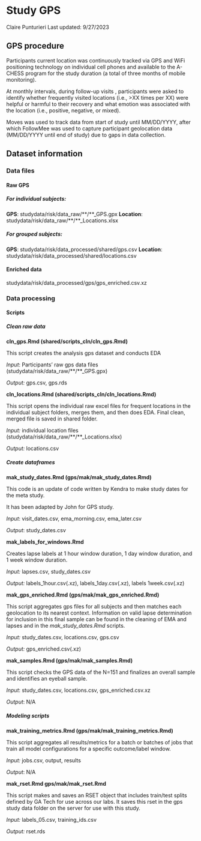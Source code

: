 # Study GPS
Claire Punturieri
Last updated: 9/27/2023

## GPS procedure

Participants current location was continuously tracked via GPS and WiFi positioning technology
on individual cell phones and available to the A-CHESS program for the study duration (a total
of three months of mobile monitoring).

At monthly intervals, during follow-up visits <!--is this true-->, participants were asked to
identify whether frequently visited locations (i.e., >XX times per XX) were helpful or
harmful to their recovery and what emotion was associated with the location (i.e., positive,
negative, or mixed).

Moves was used to track data from start of study until MM/DD/YYYY, after which FollowMee was
used to capture participant geolocation data (MM/DD/YYYY until end of study) due to
gaps in data collection.


## Dataset information

### Data files

#### Raw GPS

##### For individual subjects:

**GPS**: studydata/risk/data_raw/\*\*/\*\*_GPS.gpx
**Location**: studydata/risk/data_raw/\*\*/\*\*_Locations.xlsx

##### For grouped subjects:

**GPS**: studydata/risk/data_processed/shared/gps.csv
**Location**: studydata/risk/data_processed/shared/locations.csv

#### Enriched data

studydata/risk/data_processed/gps/gps_enriched.csv.xz

### Data processing

#### Scripts
<!--Scripts are, to the best of my ability, in procedural order-->
##### Clean raw data

**cln_gps.Rmd (shared/scripts_cln/cln_gps.Rmd)**

This script creates the analysis gps dataset and conducts EDA

*Input*: Participants' raw gps data files (studydata/risk/data_raw/\*\*/\*\*_GPS.gpx)

*Output:* gps.csv, gps.rds

**cln_locations.Rmd (shared/scripts_cln/cln_locations.Rmd)**

This script opens the individual raw excel files for frequent locations in the 
individual subject folders, merges them, and then does EDA.   Final clean, merged
file is saved in shared folder.

*Input:* individual location files (studydata/risk/data_raw/\*\*/\*\*_Locations.xlsx)

*Output:* locations.csv

##### Create dataframes

**mak_study_dates.Rmd (gps/mak/mak_study_dates.Rmd)**

This code is an update of code written by Kendra to make study dates for the meta study.

It has been adapted by John for GPS study.

*Input*: visit_dates.csv, ema_morning.csv, ema_later.csv

*Output*: study_dates.csv

**mak_labels_for_windows.Rmd**

Creates lapse labels at 1 hour window duration, 1 day window duration, and 1 week window duration.

*Input:* lapses.csv, study_dates.csv

*Output:* labels_1hour.csv(.xz), labels_1day.csv(.xz), labels 1week.csv(.xz)


**mak_gps_enriched.Rmd (gps/mak/mak_gps_enriched.Rmd)**

This script aggregates gps files for all subjects and then matches each geolocation to its nearest context.
Information on valid lapse determination for inclusion in this final sample can be found in the cleaning of
EMA and lapses and in the *mak_study_dates.Rmd* scripts.

*Input:* study_dates.csv, locations.csv, gps.csv

*Output:* gps_enriched.csv(.xz)


**mak_samples.Rmd (gps/mak/mak_samples.Rmd)**

This script checks the GPS data of the N=151 and finalizes an overall sample 
and identifies an eyeball sample.

*Input*: study_dates.csv, locations.csv, gps_enriched.csv.xz

*Output*: N/A


##### Modeling scripts
<!--Not sure of order of these quite yet-->

**mak_training_metrics.Rmd (gps/mak/mak_training_metrics.Rmd)**

This script aggregates all results/metrics for a batch or batches of jobs
that train all model configurations for a specific outcome/label window.

*Input:* jobs.csv, output, results

*Output*: N/A

**mak_rset.Rmd gps/mak/mak_rset.Rmd**

This script makes and saves an RSET object that includes train/test splits
defined by GA Tech for use across our labs. It saves this rset in the gps study 
data folder on the server for use with this study.

*Input:* labels_05.csv, training_ids.csv

*Output:* rset.rds

<!--
Scripts I am not sure how to categorize:

**mak_features_combined.Rmd (gps/mak/mak_features_combined.Rmd)**
Aggregates all CHTC features and checks for missing jobs and other EDA.

*Input:* returned CHTC files (features, error, out)

*Output:* features_WINDOW.csv
-->

<!--
Commenting this out for now for sake of cleanliness/organization
Claire's additions for FYP brainstorming

## Preprocessing

(Saeb et al., 2015) preprocessing procedures:
“The first procedure determined whether each GPS location data sample came from a stationary state (eg, working in an office) or a transition state (eg, walking on the street)” – threshold speed set to 1km/h
 
“The second procedure was clustering. We applied clustering only to the data samples in the stationary state. The goal was to identify the places where participants spent most of their time, such as home, workplaces, parks, etc.”

## Feature engineering

### Features relating to location
- N of locations

- Entropy and normalized entropy (n.e. = invariant to # of clusters)
    - High entropy: spending more time in fewer, more consistent locations; low entropy:
    spending more time in a larger number of more varied locations (De Angel et al., 2022)

- Location Variance
    - How varied a participant’s locations are (De Angel et al., 2022)
    
- Zip code/area delineations of income (DC map for ex.)
    *This has always been interesting to be but I need to do more thinking on if
    it would actually add any value to existing data on SES that we have.*

### Features relating to movement
- Distance
    - For example, total distance covered or maximum distance between two locations
    in a given time frame (Canzian and Musolesi, 2015)
    
- Radius of gyration
    - "Used to quantify the coverage area and is defined as the deviation
    from the centroid of places visited in the interval" (Canzian and Musolesi, 2015)
    
- Average Moving Speed

- Mobility Radius

### Features relating to time
- Homestay
    - Amount of time spent at home (De Angel et al., 2022)

- Time at Location

- Transition Time
    - Percentage of time during which a participant was in a non-stationary state (Saeb et al., 2015)

### Features relating to circadian rhythms
- GPS useful for capturing temporal information from location data (Saeb et al., 2015)
    *This sounds really cool in theory, not sure it would actually be that valuable if,
    for example, someone is a homebody.*
    
- Diurnal movements indexes (Lomb-Scargle periodogram; Fraccaro et al., 2019) https://iopscience.iop.org/article/10.3847/1538-4365/aab766 -- apparently useful
    for characterizing periodicity in unevenly sampled data
    
- Sleep regularity index (SRI) https://github.com/mengelhard/sri
    *Chronodisruption as an antecedent to lapsing?*
 

## Analytic techniques
- Geographic information systems (GIS)
    https://mgimond.github.io/Spatial/introGIS.html
- Standard deviational ellipse
- Minimum convex polygon
- Vernal density estimation
- Point pattern analysis
    https://gistbok.ucgis.org/bok-topics/point-pattern-analysis -->
